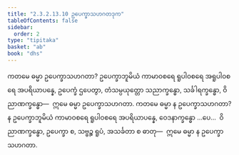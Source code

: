 ```yaml
---
title: "2.3.2.13.10 ဥပေက္ခာသဟဂတဒုက"
tableOfContents: false
sidebar:
  order: 2
type: "tipitaka"
basket: "ab"
book: "dhs"
---
```



<DynamicBreadcrumb />

<Division number="1285" book="dhs">

<Paragraph number="1986" book="dhs">
ကတမေ ဓမ္မာ ဥပေက္ခာသဟဂတာ? ဥပေက္ခာဘူမိယံ ကာမာဝစရေ ရူပါဝစရေ အရူပါဝစရေ အပရိယာပန္နေ, ဥပေက္ခံ ဌပေတွာ, တံသမ္ပယုတ္တော သညာက္ခန္ဓော, သင်္ခါရက္ခန္ဓော, ဝိညာဏက္ခန္ဓော—  ဣမေ ဓမ္မာ ဥပေက္ခာသဟဂတာ.
</Paragraph>

</Division>
<Division number="1286" book="dhs">

<Paragraph number="1987" book="dhs">
ကတမေ ဓမ္မာ န ဥပေက္ခာသဟဂတာ? န ဥပေက္ခာဘူမိယံ ကာမာဝစရေ ရူပါဝစရေ အပရိယာပန္နေ, ဝေဒနာက္ခန္ဓော …ပေ…  ဝိညာဏက္ခန္ဓော, ဥပေက္ခာ စ, သဗ္ဗဉ္စ ရူပံ, အသင်္ခတာ စ ဓာတု—  ဣမေ ဓမ္မာ န ဥပေက္ခာသဟဂတာ.
</Paragraph>
</Division>
